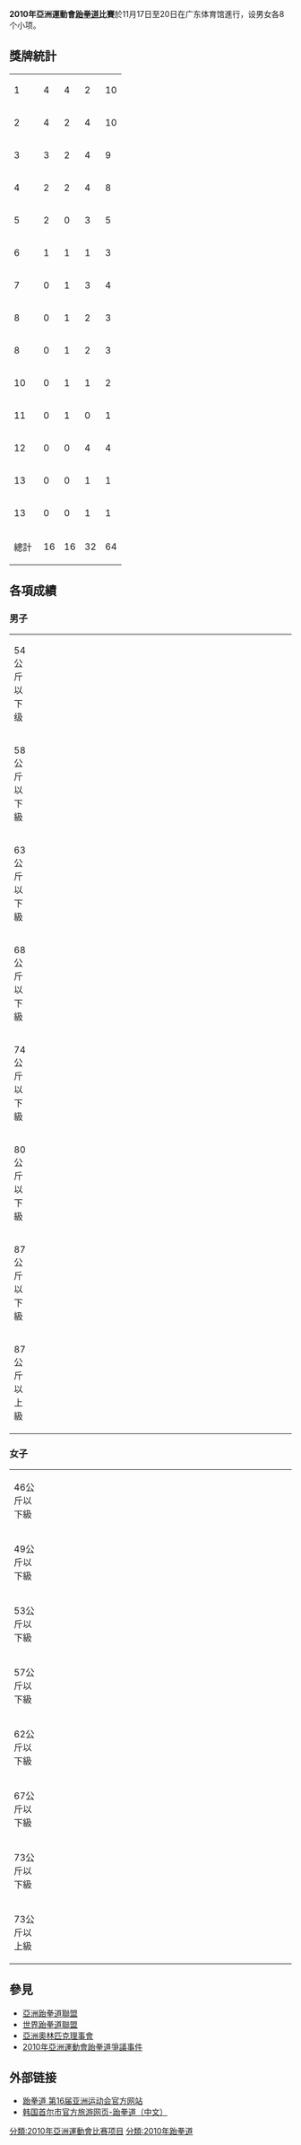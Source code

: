 {{主條目|2010年亞洲運動會}}
'''2010年亞洲運動會[[跆拳道|跆拳道]]比賽'''於11月17日至20日在广东体育馆進行，设男女各8个小项。

== 獎牌統計 ==
{| {{RankedMedalTable|class=wikitable sortable}}
|-
|1||align=left|{{flagIOC2team|KOR|2010年亞洲運動會}}||4||4||2||10
|-
|2||align=left|{{flagIOC2team|CHN|2010年亞洲運動會}}||4||2||4||10
|-
|3||align=left|{{flagIOC2team|IRI|2010年亞洲運動會}}||3||2||4||9
|-
|4||align=left|{{flagIOC2team|THA|2010年亞洲運動會}}||2||2||4||8
|-
|5||align=left|{{flagIOC2team|TPE|2010年亞洲運動會}}||2||0||3||5
|-
|6||align=left|{{flagIOC2team|JOR|2010年亞洲運動會}}||1||1||1||3
|-
|7||align=left|{{flagIOC2team|VIE|2010年亞洲運動會}}||0||1||3||4
|-
|8||align=left|{{flagIOC2team|KAZ|2010年亞洲運動會}}||0||1||2||3
|-
|8||align=left|{{flagIOC2team|UZB|2010年亞洲運動會}}||0||1||2||3
|-
|10||align=left|{{flagIOC2team|AFG|2010年亞洲運動會}}||0||1||1||2
|-
|11||align=left|{{flagIOC2team|JPN|2010年亞洲運動會}}||0||1||0||1
|-
|12||align=left|{{flagIOC2team|PHI|2010年亞洲運動會}}||0||0||4||4
|-
|13||align=left|{{flagIOC2team|INA|2010年亞洲運動會}}||0||0||1||1
|-
|13||align=left|{{flagIOC2team|LIB|2010年亞洲運動會}}||0||0||1||1
|- class="sortbottom"
!colspan=2| 總計 || 16 || 16 || 32 || 64
|}
<!-- 按格式替换即可
|-
| 1 ||align=left| {{}} || 0 || 0 || 0 || 0
-->

== 各項成績 ==
=== 男子 ===
{| {{MedalistTable|type=項目|columns=1|labelwidth=180px|style=font-size:small;}}
|-
|54公斤以下级 
| {{flagIOC2athlete|[[楚差瓦·考劳|楚差瓦·考劳]]|THA|2010年亞洲運動會}}
| {{flagIOC2athlete|[[金成豪|金成豪]]|KOR|2010年亞洲運動會}}
| {{flagIOC2athlete|[[许家霖|许家霖]]|TPE|2010年亞洲運動會}}<br />
{{flagIOC2athlete|[[约翰·保罗·利萨尔多|约翰·保罗·利萨尔多]]|PHI|2010年亞洲運動會}}
|-
|58公斤以下級 
| {{flagIOC2athlete|[[魏辰洋|魏辰洋]]|TPE|2010年亞洲運動會}}
| {{flagIOC2athlete|[[本益·甲拉革|本益·甲拉革]]|THA|2010年亞洲運動會}}
| {{flagIOC2athlete|[[保罗·罗梅罗|保罗·罗梅罗]]|PHI|2010年亞洲運動會}}<br />
{{flagIOC2athlete|[[许永增|许永增]]|CHN|2010年亞洲運動會}}
|-
|63公斤以下級 
| {{flagIOC2athlete|[[李大勋|李大勋]]|KOR|2010年亞洲運動會}}
| {{flagIOC2athlete|[[那差·汶通|那差·汶通]]|THA|2010年亞洲運動會}}
| width=200px| {{flagIOC2athlete|[[冲利·郭|冲利·郭]]|PHI|2010年亞洲運動會}}<br />
{{flagIOC2athlete|[[穆罕默德·贾瓦德·拉克扎伊|穆罕默德·贾瓦德·拉克扎伊]]|AFG|2010年亞洲運動會}}
|-
|68公斤以下級 
| width=200px| {{flagIOC2athlete|[[穆罕默德·巴盖里·穆塔米德|穆罕默德·巴盖里·穆塔米德]]|IRI|2010年亞洲運動會}}
| {{flagIOC2athlete|[[章世旭|章世旭]]|KOR|2010年亞洲運動會}}
| {{flagIOC2athlete|[[黄建南|黄建南]]|CHN|2010年亞洲運動會}}<br />
{{flagIOC2athlete|[[罗宗瑞|罗宗瑞]]|TPE|2010年亞洲運動會}}
|-
|74公斤以下級 
| width=200px| {{flagIOC2athlete|[[阿里-礼萨·纳斯拉扎达尼|阿里-礼萨·纳斯拉扎达尼]]|IRI|2010年亞洲運動會}}
| width=200px| {{flagIOC2athlete|[[德米特里·基姆|德米特里·基姆]]|UZB|2010年亞洲運動會}}
| {{flagIOC2athlete|[[巴迪瓦·通沙卢|巴迪瓦·通沙卢]]|THA|2010年亞洲運動會}}<br />
{{flagIOC2athlete|[[杨清心|杨清心]]|VIE|2010年亞洲運動會}}
|-
|80公斤以下級 
| {{flagIOC2athlete|[[纳比勒·哈桑|纳比勒·哈桑]]|JOR|2010年亞洲運動會}}
| width=200px| {{flagIOC2athlete|[[内萨尔·艾哈迈德·巴哈维|内萨尔·艾哈迈德·巴哈维]]|AFG|2010年亞洲運動會}}
| width=200px| {{flagIOC2athlete|[[法尔扎德·阿卜杜拉希|法尔扎德·阿卜杜拉希]]|IRI|2010年亞洲運動會}}<br />
{{flagIOC2athlete|[[赵林|赵林]]|CHN|2010年亞洲運動會}}
|-
|87公斤以下級 
| {{flagIOC2athlete|[[优素福·卡拉米|优素福·卡拉米]]|IRI|2010年亞洲運動會}}
| width=200px| {{flagIOC2athlete|[[朴容贤|朴容贤]]|KOR|2010年亞洲運動會}}
| width=200px| {{flagIOC2athlete|[[阮仲强|阮仲强]]|VIE|2010年亞洲運動會}}<br />
{{flagIOC2athlete|[[尹智猛|尹智猛]]|CHN|2010年亞洲運動會}}
|-
|87公斤以上級
| {{flagIOC2athlete|[[许准宁|许准宁]]|KOR|2010年亞洲運動會}}
| {{flagIOC2athlete|[[郑义|郑义]]|CHN|2010年亞洲運動會}}
| width=200px| {{flagIOC2athlete|[[阿尔曼·奇尔曼诺夫|阿尔曼·奇尔曼诺夫]]|KAZ|2010年亞洲運動會}}<br />
{{flagIOC2athlete|[[阿克马尔·伊尔加舍夫|阿克马尔·伊尔加舍夫]]|UZB|2010年亞洲運動會}}
|}

=== 女子 ===
{| {{MedalistTable|type=項目|columns=1|labelwidth=180px|style=font-size:small;}}
|-
|46公斤以下級 
| {{flagIOC2athlete|[[黄显咏|黄显咏]]|TPE|2010年亞洲運動會}}
| {{flagIOC2athlete|[[达娜·图兰|达娜·图兰]]|JOR|2010年亞洲運動會}}
| width=200px| {{flagIOC2athlete|[[弗朗西斯卡·瓦伦蒂娜|弗朗西斯卡·瓦伦蒂娜]]|INA|2010年亞洲運動會}}<br />
{{flagIOC2athlete|[[莎拉·霍什·贾迈勒·费克里|莎拉·霍什·贾迈勒·费克里]]|IRI|2010年亞洲運動會}}
|-
|49公斤以下級 
| {{flagIOC2athlete|[[吳靜鈺|吳靜鈺]]|CHN|2010年亞洲運動會}}
| {{flagIOC2athlete|[[笠原江梨香|笠原江梨香]]|JPN|2010年亞洲運動會}}
| {{flagIOC2athlete|[[差娜巴·颂坎|差娜巴·颂坎]]|THA|2010年亞洲運動會}}<br />
{{flagIOC2athlete|[[武氏厚|武氏厚]]|VIE|2010年亞洲運動會}}
|-
|53公斤以下級 
| {{flagIOC2athlete|[[沙里达·蓬西|沙里达·蓬西]]|THA|2010年亞洲運動會}}
| {{flagIOC2athlete|[[阮氏怀秋|阮氏怀秋]]|VIE|2010年亞洲運動會}}
| {{flagIOC2athlete|[[权恩庆|权恩庆]]|KOR|2010年亞洲運動會}}<br />
{{flagIOC2athlete|[[萨玛内·谢什帕里|萨玛内·谢什帕里]]|IRI|2010年亞洲運動會}}
|-
|57公斤以下級 
| {{flagIOC2athlete|[[李成慧|李成慧]]|KOR|2010年亞洲運動會}}
| {{flagIOC2athlete|[[侯玉琢|侯玉琢]]|CHN|2010年亞洲運動會}}
| {{flagIOC2athlete|[[安德烈娅·保利|安德烈娅·保利]]|LIB|2010年亞洲運動會}}<br />
{{flagIOC2athlete|[[苏珊·哈吉普尔古利|苏珊·哈吉普尔古利]]|IRI|2010年亞洲運動會}}
|-
|62公斤以下級 
| {{flagIOC2athlete|[[卢殷实|卢殷实]]|KOR|2010年亞洲運動會}}
| {{flagIOC2athlete|[[拉希莉·阿塞马尼|拉希莉·阿塞马尼]]|IRI|2010年亞洲運動會}}
| {{flagIOC2athlete|[[吞娅暖·本尧|吞娅暖·本尧]]|THA|2010年亞洲運動會}}<br />
{{flagIOC2athlete|[[张琼芳|张琼芳]]|TPE|2010年亞洲運動會}}
|-
|67公斤以下級 
| {{flagIOC2athlete|[[郭耘菲|郭耘菲]]|CHN|2010年亞洲運動會}}
| {{flagIOC2athlete|[[帕丽萨·法尔希迪|帕丽萨·法尔希迪]]|IRI|2010年亞洲運動會}}
| width=200px| {{flagIOC2athlete|[[古尔纳菲斯·艾特穆汉别托娃|古尔纳菲斯·艾特穆汉别托娃]]|KAZ|2010年亞洲運動會}}<br />
{{flagIOC2athlete|[[姜宝贤|姜宝贤]]|KOR|2010年亞洲運動會}}
|-
|73公斤以下級 
| {{flagIOC2athlete|[[罗微|罗微]]|CHN|2010年亞洲運動會}}
| width=200px| {{flagIOC2athlete|[[费鲁扎·叶尔格绍娃|费鲁扎·叶尔格绍娃]]|KAZ|2010年亞洲運動會}}
| width=200px| {{flagIOC2athlete|[[柯斯蒂·伊莱恩·阿洛拉|柯斯蒂·伊莱恩·阿洛拉]]|PHI|2010年亞洲運動會}}<br />
{{flagIOC2athlete|[[拉巴功·巴索素|拉巴功·巴索素]]|THA|2010年亞洲運動會}}
|-
|73公斤以上級
| {{flagIOC2athlete|[[刘蕊|刘蕊]]|CHN|2010年亞洲運動會}}
| {{flagIOC2athlete|[[吴贞娥|吴贞娥]]|KOR|2010年亞洲運動會}}
| width=200px| {{flagIOC2athlete|[[娜丁·达瓦尼|娜丁·达瓦尼]]|JOR|2010年亞洲運動會}}<br />
{{flagIOC2athlete|[[叶夫根尼娅·卡里莫娃|叶夫根尼娅·卡里莫娃]]|UZB|2010年亞洲運動會}}
|}

==參見==
*[[亞洲跆拳道聯盟|亞洲跆拳道聯盟]]
*[[世界跆拳道聯盟|世界跆拳道聯盟]]
*[[亞洲奧林匹克理事會|亞洲奧林匹克理事會]]
*[[2010年亞洲運動會跆拳道爭議事件|2010年亞洲運動會跆拳道爭議事件]]

== 外部链接 ==
*[http://www.gz2010.cn/08/0304/16/4673TPMC00780015.html 跆拳道 第16届亚洲运动会官方网站]{{Wayback|url=http://www.gz2010.cn/08/0304/16/4673TPMC00780015.html |date=20160307044101 }}
*[https://web.archive.org/web/20160305080610/http://www.visitseoul.net/ck/article/article.do?_method=view&m=0004007001006&p=07&art_id=4141&lang=ck 韩国首尔市官方旅游网页-跆拳道（中文）]

{{2010年亞洲運動會項目}}
{{亞洲運動會跆拳道比賽}}
[[分類:2010年亞洲運動會比赛项目|分類:2010年亞洲運動會比赛项目]]
[[分類:2010年跆拳道|分類:2010年跆拳道]]